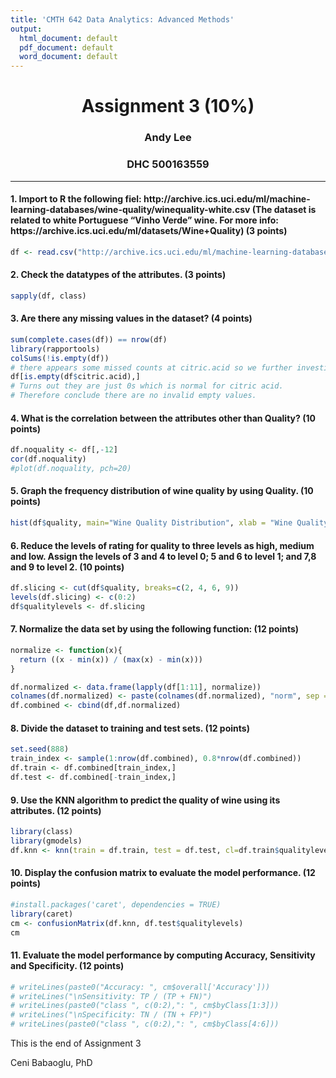 ---
title: 'CMTH 642 Data Analytics: Advanced Methods'
output:
  html_document: default
  pdf_document: default
  word_document: default
---
<center> <h1> Assignment 3 (10%) </h1> </center>
<center>  <h3> Andy Lee </h3> </center>
<center> <h3> DHC 500163559 </h3> </center>
---

#### 1. Import to R the following fiel: http://archive.ics.uci.edu/ml/machine-learning-databases/wine-quality/winequality-white.csv (The dataset is related to white Portuguese "Vinho Verde" wine. For more info: https://archive.ics.uci.edu/ml/datasets/Wine+Quality) (3 points)
```{r}
df <- read.csv("http://archive.ics.uci.edu/ml/machine-learning-databases/wine-quality/winequality-white.csv", sep = ";")

```

#### 2. Check the datatypes of the attributes. (3 points)
```{r}
sapply(df, class)
```
  
#### 3. Are there any missing values in the dataset? (4 points)
```{r}
sum(complete.cases(df)) == nrow(df)
library(rapportools)
colSums(!is.empty(df))
# there appears some missed counts at citric.acid so we further investigate the column.
df[is.empty(df$citric.acid),]
# Turns out they are just 0s which is normal for citric acid.
# Therefore conclude there are no invalid empty values.
```

#### 4. What is the correlation between the attributes other than Quality? (10 points)
```{r}
df.noquality <- df[,-12]
cor(df.noquality)
#plot(df.noquality, pch=20)
```

#### 5. Graph the frequency distribution of wine quality by using Quality. (10 points)
```{r}
hist(df$quality, main="Wine Quality Distribution", xlab = "Wine Quality")
```

#### 6.	Reduce the levels of rating for quality to three levels as high, medium and low. Assign the levels of 3 and 4 to level 0; 5 and 6 to level 1; and 7,8 and 9 to level 2. (10 points)
```{r}
df.slicing <- cut(df$quality, breaks=c(2, 4, 6, 9))
levels(df.slicing) <- c(0:2)
df$qualitylevels <- df.slicing
```

#### 7. Normalize the data set by using the following function: (12 points)
```{r}
normalize <- function(x){
  return ((x - min(x)) / (max(x) - min(x)))
}
```

```{r}
df.normalized <- data.frame(lapply(df[1:11], normalize))
colnames(df.normalized) <- paste(colnames(df.normalized), "norm", sep = ".")
df.combined <- cbind(df,df.normalized)
```

#### 8. Divide the dataset to training and test sets. (12 points)
```{r}
set.seed(888)
train_index <- sample(1:nrow(df.combined), 0.8*nrow(df.combined))
df.train <- df.combined[train_index,]
df.test <- df.combined[-train_index,]
```

#### 9. Use the KNN algorithm to predict the quality of wine using its attributes. (12 points)
```{r}
library(class)
library(gmodels)
df.knn <- knn(train = df.train, test = df.test, cl=df.train$qualitylevels, k=3)
```

#### 10. Display the confusion matrix to evaluate the model performance. (12 points)
```{r}
#install.packages('caret', dependencies = TRUE)
library(caret)
cm <- confusionMatrix(df.knn, df.test$qualitylevels)
cm
```

#### 11. Evaluate the model performance by computing Accuracy, Sensitivity and Specificity. (12 points)
```{r}
# writeLines(paste0("Accuracy: ", cm$overall['Accuracy']))
# writeLines("\nSensitivity: TP / (TP + FN)")
# writeLines(paste0("class ", c(0:2),": ", cm$byClass[1:3]))
# writeLines("\nSpecificity: TN / (TN + FP)")
# writeLines(paste0("class ", c(0:2),": ", cm$byClass[4:6]))

```


This is the end of Assignment 3

Ceni Babaoglu, PhD
